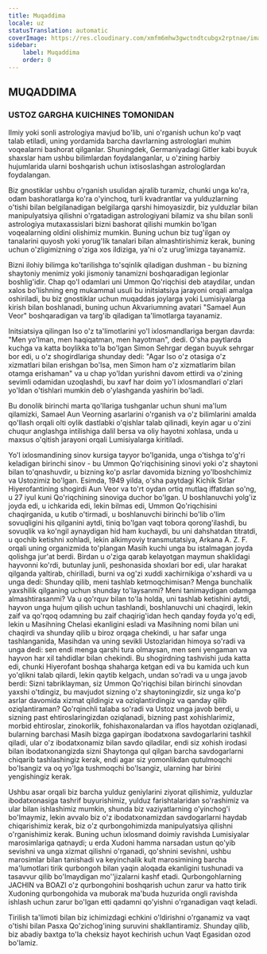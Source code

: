 ```yaml
---
title: Muqaddima
locale: uz
statusTranslation: automatic
coverImage: https://res.cloudinary.com/xmfm6mhw3gwctndtcubgx2rptnae/image/upload/v1741354450/small_cover_tratado_esoterico_de_astrologia_hermetica_6210a35442.webp
sidebar:
    label: Muqaddima
    order: 0
---
```

## MUQADDIMA

### USTOZ GARGHA KUICHINES TOMONIDAN

Ilmiy yoki sonli astrologiya mavjud bo'lib, uni o'rganish uchun ko'p vaqt talab etiladi, uning yordamida barcha davrlarning astrologlari muhim voqealarni bashorat qilganlar. Shuningdek, Germaniyadagi Gitler kabi buyuk shaxslar ham ushbu bilimlardan foydalanganlar, u o'zining harbiy hujumlarida ularni boshqarish uchun ixtisoslashgan astrologlardan foydalangan.

Biz gnostiklar ushbu o'rganish usulidan ajralib turamiz, chunki unga ko'ra, odam bashoratlarga ko'ra o'yinchoq, turli kvadrantlar va yulduzlarning o'tishi bilan belgilanadigan belgilarga qarshi himoyasizdir, biz yulduzlar bilan manipulyatsiya qilishni o'rgatadigan astrologiyani bilamiz va shu bilan sonli astrologiya mutaxassislari bizni bashorat qilishi mumkin bo'lgan voqealarning oldini olishimiz mumkin. Buning uchun biz tug'ilgan oy tanalarini quyosh yoki yorug'lik tanalari bilan almashtirishimiz kerak, buning uchun o'zligimizning o'ziga xos ildiziga, ya'ni o'z urug'imizga tayanamiz.

Bizni ilohiy bilimga ko'tarilishga to'sqinlik qiladigan dushman - bu bizning shaytoniy menimiz yoki jismoniy tanamizni boshqaradigan legionlar boshlig'idir. Chap qo'l odamlari uni Ummon Qo'riqchisi deb ataydilar, undan xalos bo'lishning eng mukammal usuli bu initsiatsiya jarayoni orqali amalga oshiriladi, bu biz gnostiklar uchun muqaddas joylarga yoki Lumisiyalarga kirish bilan boshlanadi, buning uchun Akvariumning avatari "Samael Aun Veor" boshqaradigan va targ'ib qiladigan ta'limotlarga tayanamiz.

Initsiatsiya qilingan Iso o'z ta'limotlarini yo'l ixlosmandlariga bergan davrda: "Men yo'lman, men haqiqatman, men hayotman", dedi. O'sha paytlarda kuchga va katta boylikka to'la bo'lgan Simon Sehrgar degan buyuk sehrgar bor edi, u o'z shogirdlariga shunday dedi: "Agar Iso o'z otasiga o'z xizmatlari bilan erishgan bo'lsa, men Simon ham o'z xizmatlarim bilan otamga erishaman" va u chap yo'ldan yurishni davom ettirdi va o'zining sevimli odamidan uzoqlashdi, bu xavf har doim yo'l ixlosmandlari o'zlari yo'ldan o'tishlari mumkin deb o'ylashganda yashirin bo'ladi.

Bu donolik birinchi marta qo'llariga tushganlar uchun shuni ma'lum qilamizki, Samael Aun Veorning asarlarini o'rganish va o'z bilimlarini amalda qo'llash orqali olti oylik dastlabki o'qishlar talab qilinadi, keyin agar u o'zini chuqur anglashga intilishiga dalil bersa va oliy hayotni xohlasa, unda u maxsus o'qitish jarayoni orqali Lumisiyalarga kiritiladi.

Yo'l ixlosmandining sinov kursiga tayyor bo'lganida, unga o'tishga to'g'ri keladigan birinchi sinov - bu Ummon Qo'riqchisining sinovi yoki o'z shaytoni bilan to'qnashuvdir, u bizning ko'p asrlar davomida bizning yo'lboshchimiz va Ustozimiz bo'lgan. Esimda, 1949 yilda, o'sha paytdagi Kichik Sirlar Hiyerofantining shogirdi Aun Veor va to'rt oydan ortiq mutlaq iffatdan so'ng, u 27 iyul kuni Qo'riqchining sinoviga duchor bo'lgan. U boshlanuvchi yolg'iz joyda edi, u ichkarida edi, lekin bilmas edi, Ummon Qo'riqchisini chaqirganida, u kutib o'tirmadi, u boshlanuvchi birinchi bo'lib o'lim sovuqligini his qilganini aytdi, tiniq bo'lgan vaqt tobora qorong'ilashdi, bu sovuqlik va ko'ngil aynaydigan hid ham kuchaydi, bu uni dahshatdan titratdi, u qochib ketishni xohladi, lekin alkimyoviy transmutatsiya, Arkana A. Z. F. orqali uning organizmida to'plangan Masih kuchi unga bu istalmagan joyda qolishga jur'at berdi. Birdan u o'ziga qarab kelayotgan maymun shaklidagi hayvonni ko'rdi, butunlay junli, peshonasida shoxlari bor edi, ular harakat qilganda yaltirab, chirilladi, burni va og'zi xuddi xachirnikiga o'xshardi va u unga dedi: Shunday qilib, meni tashlab ketmoqchimisan? Menga bunchalik yaxshilik qilganing uchun shunday to'laysanmi? Meni tanimaydigan odamga almashtirasanmi? Va u qo'rquv bilan to'la holda, uni tashlab ketishini aytdi, hayvon unga hujum qilish uchun tashlandi, boshlanuvchi uni chaqirdi, lekin zaif va qo'rqoq odamning bu zaif chaqirig'idan hech qanday foyda yo'q edi, lekin u Masihning Chelasi ekanligini esladi va Masihning nomi bilan uni chaqirdi va shunday qilib u biroz orqaga chekindi, u har safar unga tashlanganida, Masihdan va uning sevikli Ustozlaridan himoya so'radi va unga dedi: sen endi menga qarshi tura olmaysan, men seni yengaman va hayvon har xil tahdidlar bilan chekindi. Bu shogirdning tashvishi juda katta edi, chunki Hiyerofant boshqa shaharga ketgan edi va bu kamida uch kun yo'qlikni talab qilardi, lekin qaytib kelgach, undan so'radi va u unga javob berdi: Sizni tabriklayman, siz Ummon Qo'riqchisi bilan birinchi sinovdan yaxshi o'tdingiz, bu mavjudot sizning o'z shaytoningizdir, siz unga ko'p asrlar davomida xizmat qildingiz va oziqlantirdingiz va qanday qilib oziqlantiraman? Qo'rqinchli talaba so'radi va Ustoz unga javob berdi, u sizning past ehtiroslaringizdan oziqlanadi, bizning past xohishlarimiz, morbid ehtiroslar, zinokorlik, fohishaxonalardan va iflos hayotdan oziqlanadi, bularning barchasi Masih bizga gapirgan ibodatxona savdogarlarini tashkil qiladi, ular o'z ibodatxonamiz bilan savdo qiladilar, endi siz xohish irodasi bilan ibodatxonangizda sizni Shaytonga qul qilgan barcha savdogarlarni chiqarib tashlashingiz kerak, endi agar siz yomonlikdan qutulmoqchi bo'lsangiz va oq yo'lga tushmoqchi bo'lsangiz, ularning har birini yengishingiz kerak.

Ushbu asar orqali biz barcha yulduz geniylarini ziyorat qilishimiz, yulduzlar ibodatxonasiga tashrif buyurishimiz, yulduz farishtalaridan so'rashimiz va ular bilan ishlashimiz mumkin, shunda biz vaziyatlarning o'yinchog'i bo'lmaymiz, lekin avvalo biz o'z ibodatxonamizdan savdogarlarni haydab chiqarishimiz kerak, biz o'z qurbongohimizda manipulyatsiya qilishni o'rganishimiz kerak. Buning uchun ixlosmand doimiy ravishda Lumisiyalar marosimlariga qatnaydi; u erda Xudoni hamma narsadan ustun qo'yib sevishni va unga xizmat qilishni o'rganadi, qo'shnini sevishni, ushbu marosimlar bilan tanishadi va keyinchalik kult marosimining barcha ma'lumotlari tirik qurbongoh bilan yaqin aloqada ekanligini tushunadi va tasavvur qilib bo'lmaydigan mo''jizalarni kashf etadi. Qurbongohlarning JACHIN va BOAZI o'z qurbongohini boshqarish uchun zarur va hatto tirik Xudoning qurbongohida va muborak ma'buda huzurida ongli ravishda ishlash uchun zarur bo'lgan etti qadamni qo'yishni o'rganadigan vaqt keladi.

Tirilish ta'limoti bilan biz ichimizdagi echkini o'ldirishni o'rganamiz va vaqt o'tishi bilan Pasxa Qo'zichog'ining suruvini shakllantiramiz. Shunday qilib, biz abadiy baxtga to'la cheksiz hayot kechirish uchun Vaqt Egasidan ozod bo'lamiz.

